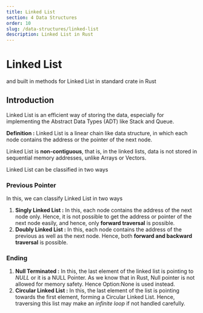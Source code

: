 ```yaml
---
title: Linked List
section: 4 Data Structures
order: 10
slug: /data-structures/linked-list
description: Linked List in Rust
---
```


# Linked List
and built in methods for Linked List in standard crate in Rust

## Introduction

Linked List is an efficient way of storing the data, especially for implementing the Abstract Data Types (ADT) like Stack and Queue.

**Definition :** Linked List is a linear chain like data structure, in which each node contains the address or the pointer of the next node.

Linked List is **non-contiguous**, that is, in the linked lists, data is not stored in sequential memory addresses, unlike Arrays or Vectors.

Linked List can be classified in two ways

### Previous Pointer

In this, we can classify Linked List in two ways

1. **Singly Linked List :** In this, each node contains the address of the next node only. Hence, it is not possible to get the address or pointer of the next node easily, and hence, only **forward traversal** is possible.
2. **Doubly Linked List :** In this, each node contains the address of the previous as well as the next node. Hence, both **forward and backward traversal** is possible.

### Ending

1. **Null Terminated :** In this, the last element of the linked list is pointing to *NULL* or it is a NULL Pointer. As we know that in Rust, Null pointer is not allowed for memory safety. Hence Option:None is used instead.
2. **Circular Linked List :** In this, the last element of the list is pointing  towards the first element, forming a Circular Linked List. Hence, traversing this list may make an *infinite loop* if not handled carefully.
